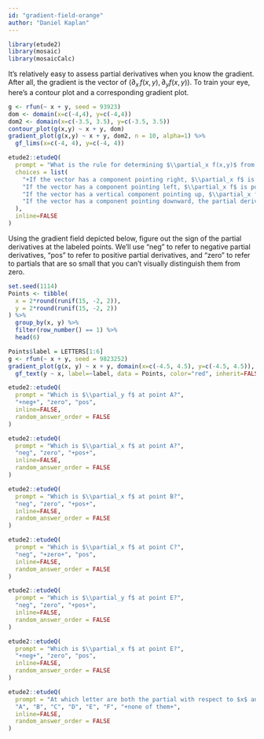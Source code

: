 ```yaml
---
id: "gradient-field-orange"
author: "Daniel Kaplan"
---
```


```r
library(etude2)
library(mosaic)
library(mosaicCalc)
```


It's relatively easy to assess partial derivatives when you know the gradient. After all, the gradient is the vector of $(\partial_x\,f(x,y), \partial_y f(x,y))$. To train your eye, here's a contour plot and a corresponding gradient plot.

```r
g <- rfun(~ x + y, seed = 93923)
dom <- domain(x=c(-4,4), y=c(-4,4))
dom2 <- domain(x=c(-3.5, 3.5), y=c(-3.5, 3.5))
contour_plot(g(x,y) ~ x + y, dom)
gradient_plot(g(x,y) ~ x + y, dom2, n = 10, alpha=1) %>%
  gf_lims(x=c(-4, 4), y=c(-4, 4))
```


```r
etude2::etudeQ(
  prompt = "What is the rule for determining $\\partial_x f(x,y)$ from the direction of the gradient vector?",
  choices = list(
    "+If the vector has a component pointing right, $\\partial_x f$ is positive.+" = "",
    "If the vector has a component pointing left, $\\partial_x f$ is positive" = "If the gradient points left, then uphill is to the left. So the function is increasing from right to left. That's a negative partial derivative.",
    "If the vector has a vertical component pointing up, $\\partial_x f$ is positive." = "This would be true for the partial derivative with respect to $y$, but that has to relevance to the partial with respect to $x$.",
    "If the vector has a component pointing downward, the partial derivative $\\partial_x f$ is positive." = "No, but the partial with respect to $y$ would be negative."
  ),
  inline=FALSE
)
```

Using the gradient field depicted below, figure out the sign of the partial derivatives at the labeled points. We'll use "neg" to refer to negative partial derivatives, "pos" to refer to positive partial derivatives, and "zero" to refer to partials that are so small that you can't visually distinguish them from zero.

```r
set.seed(1114)
Points <- tibble(
  x = 2*round(runif(15, -2, 2)),
  y = 2*round(runif(15, -2, 2))
) %>% 
  group_by(x, y) %>%
  filter(row_number() == 1) %>% 
  head(6) 

Points$label = LETTERS[1:6]
g <- rfun(~ x + y, seed = 9823252)
gradient_plot(g(x, y) ~ x + y, domain(x=c(-4.5, 4.5), y=c(-4.5, 4.5)), n=20) %>%
  gf_text(y ~ x, label=~label, data = Points, color="red", inherit=FALSE)
```


```r
etude2::etudeQ(
  prompt = "Which is $\\partial_y f$ at point A?",
  "+neg+", "zero", "pos",
  inline=FALSE,
  random_answer_order = FALSE
)
```


```r
etude2::etudeQ(
  prompt = "Which is $\\partial_x f$ at point A?",
  "neg", "zero", "+pos+",
  inline=FALSE,
  random_answer_order = FALSE
)
```

```r
etude2::etudeQ(
  prompt = "Which is $\\partial_x f$ at point B?",
  "neg", "zero", "+pos+",
  inline=FALSE,
  random_answer_order = FALSE
)
```

```r
etude2::etudeQ(
  prompt = "Which is $\\partial_x f$ at point C?",
  "neg", "+zero+", "pos",
  inline=FALSE,
  random_answer_order = FALSE
)
```

```r
etude2::etudeQ(
  prompt = "Which is $\\partial_y f$ at point E?",
  "neg", "zero", "+pos+",
  inline=FALSE,
  random_answer_order = FALSE
)
```

```r
etude2::etudeQ(
  prompt = "Which is $\\partial_x f$ at point E?",
  "+neg+", "zero", "pos",
  inline=FALSE,
  random_answer_order = FALSE
)
```

```r
etude2::etudeQ(
  prompt = "At which letter are both the partial with respect to $x$ and the partial with respect to $y$ negative.?",
  "A", "B", "C", "D", "E", "F", "+none of them+",
  inline=FALSE,
  random_answer_order = FALSE
)
```

